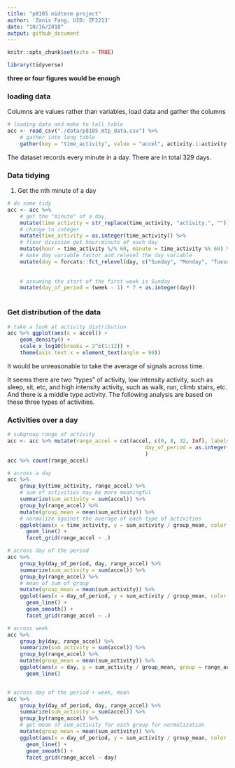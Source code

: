 ```yaml
---
title: "p8105 midterm project"
author: 'Zanis Fang, UID: ZF2213'
date: "10/16/2018"
output: github_document
---
```


```r
knitr::opts_chunk$set(echo = TRUE)

library(tidyverse)
```

**three or four figures would be enough**

### loading data

Columns are values rather than variables, load data and gather the columns

```r
# loading data and make to tall table
acc <- read_csv("./data/p8105_mtp_data.csv") %>% 
	# gather into long table
	gather(key = "time_activity", value = "accel", activity.1:activity.1440)
```

The dataset records every minute in a day. There are in total 329 days.

### Data tidying

1. Get the nth minute of a day

```r
# do some tidy
acc <- acc %>% 
	# get the "minute" of a day, 
	mutate(time_activity = str_replace(time_activity, "activity.", "")) %>% 
	# change to integer
	mutate(time_activity = as.integer(time_activity)) %>% 
	# floor division get hour:minute of each day
	mutate(hour = time_activity %/% 60, minute = time_activity %% 60) %>% 
	# make day variable factor and relevel the day variable
	mutate(day = forcats::fct_relevel(day, c("Sunday", "Monday", "Tuesday",
																					 "Wednesday", "Thursday",
																					 "Friday", "Saturday"))) %>% 
	# assuming the start of the first week is Sunday
	mutate(day_of_period = (week - 1) * 7 + as.integer(day))
	
```

### Get distribution of the data


```r
# take a look at activity distribution
acc %>% ggplot(aes(x = accel)) +
	geom_density() +
	scale_x_log10(breaks = 2^c(1:12)) +
	theme(axis.text.x = element_text(angle = 90))


```

It would be unreasonable to take the average of signals across time.

It seems there are two "types" of activity, low intensity activity, such as sleep, sit, etc, and high intensity activity, such as walk, run, climb stairs, etc. And there is a middle type activity. The following analysis are based on these three types of activities.

### Activities over a day


```r

# subgroup range of activity 
acc <- acc %>% mutate(range_accel = cut(accel, c(0, 8, 32, Inf), labels = c(1:3)),
											day_of_period = as.integer(day) + week * 7
											) 
acc %>% count(range_accel)
```

```r
# across a day
acc %>%
	group_by(time_activity, range_accel) %>%
	# sum of activities may be more meaningful
	summarize(sum_activity = sum(accel)) %>%
	group_by(range_accel) %>% 
	mutate(group_mean = mean(sum_activity)) %>%
	# normalize against the average of each type of activities
	ggplot(aes(x = time_activity, y = sum_activity / group_mean, color = range_accel)) +
	  geom_line() +
	  facet_grid(range_accel ~ .)

# across day of the period
acc %>%
	group_by(day_of_period, day, range_accel) %>% 
	summarize(sum_activity = sum(accel)) %>% 
	group_by(range_accel) %>% 
	# mean of sum of group
	mutate(group_mean = mean(sum_activity)) %>%
	ggplot(aes(x = day_of_period, y = sum_activity / group_mean, color = range_accel)) +
	  geom_line() +
	  geom_smooth() +
	  facet_grid(range_accel ~ .)

# across week
acc %>%
	group_by(day, range_accel) %>%
	summarize(sum_activity = sum(accel)) %>%
	group_by(range_accel) %>% 
	mutate(group_mean = mean(sum_activity)) %>% 
	ggplot(aes(x = day, y = sum_activity / group_mean, group = range_accel, color = range_accel)) +
	  geom_line()


# across day of the period + week, mean
acc %>%
	group_by(day_of_period, day, range_accel) %>% 
	summarize(sum_activity = sum(accel)) %>%
	group_by(range_accel) %>% 
	# get mean of sum_activity for each group for normalization
	mutate(group_mean = mean(sum_activity)) %>% 
	ggplot(aes(x = day_of_period, y = sum_activity / group_mean, color = range_accel)) +
	  geom_line() +
	  geom_smooth() +
	  facet_grid(range_accel ~ day)

```


